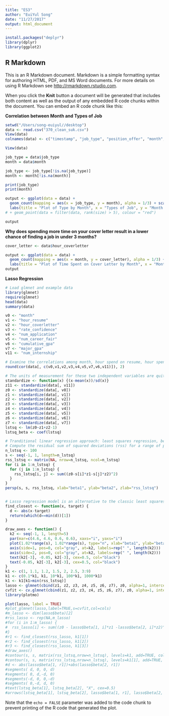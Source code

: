 ```yaml
---
title: "ES3"
author: "EuiYul Song"
date: "11/27/2017"
output: html_document
---
```


```r
install.packages("deplyr")
library(dplyr)
library(ggplot2)
```

## R Markdown

This is an R Markdown document. Markdown is a simple formatting syntax for authoring HTML, PDF, and MS Word documents. For more details on using R Markdown see <http://rmarkdown.rstudio.com>.

When you click the **Knit** button a document will be generated that includes both content as well as the output of any embedded R code chunks within the document. You can embed an R code chunk like this:


**Correlation between Month and Types of Job**
```r
setwd("/Users/song-euiyul//desktop")
data <- read.csv("370_clean_suk.csv")
View(data)
colnames(data) <- c("timestamp", "job_type", "position_offer", "month", "career_fair", "job_posting","iCareer", "employer_visit", "linkedin", "third_party", "husky_jobs", "career_workshop", "friends_family", "career_advisor", "platform_used", "ifelse_linkedin", "ifelse_employer_visit", "ifelse_husky_jobs", "ifelse_friends_family", "ifelse_iCareer", "ifelse_employer_website", "ifelse_career_fair", "ifelse_indeed", "ifelse_none_of_these", "num_application", "num_career_fair", "hour_resume", "hour_coverletter", "evaluate_opportunity", "evaluate_writing_resume_coverletter", "evaluate_other_students", "evaluate_networking", "evaluate_interview", "rate_confidence", "num_internship", "cumulative_gpa", "major_gpa", "class_standing", "major", "graduation_date", "gender", "physical_apprearance_gender", "race_ethnicity", "asian", "white", "middle_eastern", "pacific_islander", "black", "native_american", "email")

View(data)

job_type = data$job_type
month = data$month

job_type <- job_type[!is.na(job_type)]
month <- month[!is.na(month)]

print(job_type)
print(month)

output <- ggplot(data = data) +
  geom_count(mapping = aes(x = job_type, y = month), alpha = 1/3) + scale_size_area(max_size = 10) + 
  labs(title = "Plot of Type by Month", x = "Types of Job", y = "Month Job Searching Took", size = "Number of People")
# + geom_point(data = filter(data, rank(size) > 5), colour = "red")

output
```
**Why does spending more time on your cover letter result in a lower chance of finding a job in under 3 months?**
```r
cover_letter <- data$hour_coverletter

output <- ggplot(data = data) +
  geom_count(mapping = aes(x = month, y = cover_letter), alpha = 1/3) + scale_size_area(max_size = 10) + 
  labs(title = "Plot of Time Spent on Cover Letter by Month", x = "Month", y = "Time Spent on Cover Letter", size = "Number of People")
output

```


**Lasso Regression**
```r
# Load glmnet and example data
library(glmnet)
require(glmnet)
head(data)
summary(data)

v0 <- "month"
v1 <- "hour_resume"
v2 <- "hour_coverletter"
v3 <- "rate_confidence"
v4 <- "num_application"
v5 <- "num_career_fair"
v6 <- "cumulative_gpa"
v7 <- "major_gpa" 
v11 <- "num_internship"

# Examine the correlations among month, hour spend on resume, hour spend on cover letter
round(cor(data[, c(v0,v1,v2,v3,v4,v5,v7,v6,v11)]), 2)

# The units of measurement for these two independent variables are quite different, so to make comparisons more fair, you should standardize them. There’s less of a need to standardize the dependent variable
standardize <- function(x) {(x-mean(x))/sd(x)}
z11 <- standardize(data[, v11])
z0 <- standardize(data[, v0])
z1 <- standardize(data[, v1])
z2 <- standardize(data[, v2])
z3 <- standardize(data[, v3])
z4 <- standardize(data[, v4])
z5 <- standardize(data[, v5])
z6 <- standardize(data[, v6])
z7 <- standardize(data[, v7])
lstsq <- lm(z0~z1+z2-1)
lstsq_beta <- coef(lstsq)

# Tranditional linear regression approach: least squares regression, because it minimizes the sum of squared deviations of the residual
# Compute the residual sum of squared deviations (rss) for a range of possible regression coefficients
n_lstsq <- 100
s <- seq(-1, 1, length=n_lstsq)
rss_lstsq <- matrix(NA, nrow=n_lstsq, ncol=n_lstsq)
for (i in 1:n_lstsq) {
  for (j in 1:n_lstsq) {
    rss_lstsq[i, j] <- sum((z0-s[i]*z1-s[j]*z2)^2)
  }
}
persp(s, s, rss_lstsq, xlab="beta1", ylab="beta2", zlab="rss_lstsq")


# Lasso regression model is an alternative to the classic least squares estimate that avoids many of the problems with overfitting when you have a large number of independent variables.
find_closest <- function(x, target) {
  d <- abs(x-target)
  return(which(d==min(d))[1])
}

draw_axes <- function() {
  k2 <- seq(-1, 1, length=5)
  par(mar=c(4.6, 4.6, 0.6, 0.6), xaxs="i", yaxs="i")
  plot(1.02*range(s), 1.02*range(s), type="n", xlab="beta1", ylab="beta2", axes=FALSE)
  axis(side=1, pos=0, col="gray", at=k2, labels=rep(" ", length(k2)))
  axis(side=2, pos=0, col="gray", at=k2, labels=rep(" ", length(k2)))
  text(k2[-3], -0.05, k2[-3], cex=0.5, col="black")
  text(-0.05, k2[-3], k2[-3], cex=0.5, col="black")
}
k1 <- c(1, 1.1, 1.2, 1.5, 2, 2.5, 3:9)
k1 <- c(0.1*k1, k1, 10*k1, 100*k1, 1000*k1)
k1 <- k1[k1>min(rss_lstsq)]
lasso <- glmnet(cbind(z1, z2, z3, z4, z5, z6, z7), z0, alpha=1, intercept=FALSE, nlambda=1000)
cvfit <- cv.glmnet(cbind(z1, z2, z3, z4, z5, z6, z7), z0, alpha=1, intercept=FALSE, nlambda=1000)
library(plotmo)

plot(lasso, label = TRUE)
#plot_glmnet(lasso,label=TRUE,s=cvfit,col=cols)
#m_lasso <- dim(lasso$beta)[2]
#rss_lasso <- rep(NA,m_lasso)
#for (i in 1:m_lasso) {
#  rss_lasso[i] <- sum((z0 - lasso$beta[1, i]*z1 -lasso$beta[2, i]*z2)^2)
#}
#r1 <- find_closest(rss_lasso, k1[1])
#r2 <- find_closest(rss_lasso, k1[2])
#r3 <- find_closest(rss_lasso, k1[3])
#draw_axes()
#contour(s, s, matrix(rss_lstsq,nrow=n_lstsq), levels=k1, add=TRUE, col="gray")
#contour(s, s, matrix(rss_lstsq,nrow=n_lstsq), levels=k1[1], add=TRUE, col="black")
#d <- abs(lasso$beta[1, r1])+abs(lasso$beta[2, r1])
#segments( d, 0, 0, d)
#segments( 0, d,-d, 0)
#segments(-d, 0, 0,-d)
#segments( 0,-d, d, 0)
#text(lstsq_beta[1], lstsq_beta[2], "X", cex=0.5)
#arrows(lstsq_beta[1], lstsq_beta[2], lasso$beta[1, r1], lasso$beta[2, r1], len=0.05)
```

Note that the `echo = FALSE` parameter was added to the code chunk to prevent printing of the R code that generated the plot.
